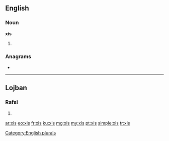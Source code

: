 ==English==

===Noun===
'''xis'''

# {{plural of|xi}}

===Anagrams===
* {{l|en|six}}

[[Category:English plurals]]

----

==Lojban==

===Rafsi===
{{jbo-rafsi}}

# {{jbo-rafsi of|xriso}}

[[ar:xis]]
[[eo:xis]]
[[fr:xis]]
[[ku:xis]]
[[mg:xis]]
[[my:xis]]
[[pt:xis]]
[[simple:xis]]
[[tr:xis]]